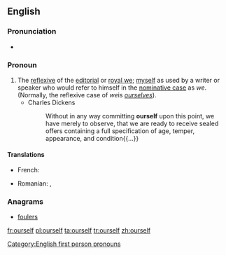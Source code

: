 ==English==

===Pronunciation===
* {{audio|en-us-ourself.ogg|Audio (US)}}

===Pronoun===
{{en-pron}}

# The [[reflexive]] of the [[editorial we|editorial]] or [[royal we]]; [[myself]] as used by a writer or speaker who would refer to himself in the [[nominative case]] as ''we''. (Normally, the reflexive case of ''we ''is ''[[ourselves]]'').
#* Charles Dickens
#*: Without in any way committing '''ourself''' upon this point, we have merely to observe, that we are ready to receive sealed offers containing a full specification of age, temper, appearance, and condition{{...}}

====Translations====
{{trans-top|reflexive of editorial we}}
* French: {{t+|fr|nous-même}}
{{trans-mid}}
* Romanian: {{t|ro|înșine|m}}, {{t|ro|însene|f}}
{{trans-bottom}}

===Anagrams===
* [[foulers#English|foulers]]

[[Category:English first person pronouns]]

[[fr:ourself]]
[[pl:ourself]]
[[ta:ourself]]
[[tr:ourself]]
[[zh:ourself]]